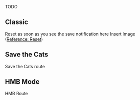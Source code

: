 
<Callout>
  TODO
</Callout>

## Classic

Reset as soon as you see the save notification here Insert Image ([Reference: Reset](/Techniques/Reset))

## Save the Cats

Save the Cats route

## HMB Mode

HMB Route